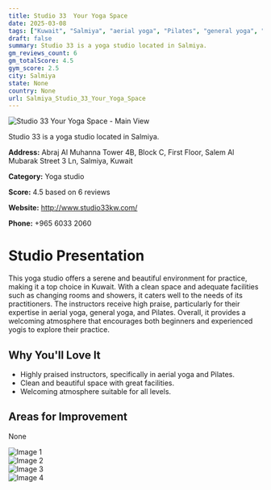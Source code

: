 ```yaml
---
title: Studio 33  Your Yoga Space
date: 2025-03-08
tags: ["Kuwait", "Salmiya", "aerial yoga", "Pilates", "general yoga", "cleanliness", "welcoming", "Salmiya"]  
draft: false
summary: Studio 33 is a yoga studio located in Salmiya.
gm_reviews_count: 6
gm_totalScore: 4.5
gym_score: 2.5
city: Salmiya
state: None
country: None
url: Salmiya_Studio_33_Your_Yoga_Space
---
```


<div className="aspect-[16/9] relative my-8">
  <img 
    src="https://lh5.googleusercontent.com/p/AF1QipPG9vwoVndCTlVAOszEmSOq8aF9pJjw8Mt0M6th=w1920-h1080-k-no"
    alt="Studio 33  Your Yoga Space - Main View"
    className="object-cover absolute inset-0 w-full h-full rounded-lg"
  />
</div>

Studio 33 is a yoga studio located in Salmiya.

**Address:** Abraj Al Muhanna Tower 4B, Block C, First Floor, Salem Al Mubarak Street 3 Ln, Salmiya, Kuwait

**Category:** Yoga studio

**Score:** 4.5 based on 6 reviews

**Website:** http://www.studio33kw.com/

**Phone:** +965 6033 2060

# Studio Presentation

This yoga studio offers a serene and beautiful environment for practice, making it a top choice in Kuwait. 
With a clean space and adequate facilities such as changing rooms and showers, it caters well to the needs of its practitioners. 
The instructors receive high praise, particularly for their expertise in aerial yoga, general yoga, and Pilates. 
Overall, it provides a welcoming atmosphere that encourages both beginners and experienced yogis to explore their practice.

## Why You'll Love It

- Highly praised instructors, specifically in aerial yoga and Pilates.
- Clean and beautiful space with great facilities.
- Welcoming atmosphere suitable for all levels.

## Areas for Improvement

None

<div className="grid grid-cols-1 xl:grid-cols-2 gap-4 my-8">
<div className="aspect-[4/3] relative"><img src="https://lh5.googleusercontent.com/p/AF1QipP8RAMNsYDOqjJhWpsGMBfJhmQVUOGKZcSjH2Ly=w1920-h1080-k-no" alt="Image 1" className="object-cover absolute inset-0 w-full h-full rounded-lg" /></div>
<div className="aspect-[4/3] relative"><img src="https://lh5.googleusercontent.com/p/AF1QipMpvbmRjAqIAbt1VtQm0gi6xtiBcOUhi2HNTx6X=w1920-h1080-k-no" alt="Image 2" className="object-cover absolute inset-0 w-full h-full rounded-lg" /></div>
<div className="aspect-[4/3] relative"><img src="https://lh5.googleusercontent.com/p/AF1QipMsW3ttbceKPPInPjFvE7eaajPQBAnTYT6uDB-E=w1920-h1080-k-no" alt="Image 3" className="object-cover absolute inset-0 w-full h-full rounded-lg" /></div>
<div className="aspect-[4/3] relative"><img src="https://lh5.googleusercontent.com/p/AF1QipMzIUChkWUjzNV-wvsvjlxBQpIZpgn5hlx9U11m=w1920-h1080-k-no" alt="Image 4" className="object-cover absolute inset-0 w-full h-full rounded-lg" /></div>
</div>